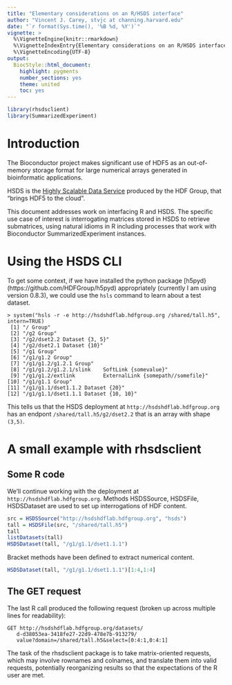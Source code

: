 ```yaml
---
title: "Elementary considerations on an R/HSDS interface"
author: "Vincent J. Carey, stvjc at channing.harvard.edu"
date: "`r format(Sys.time(), '%B %d, %Y')`"
vignette: >
  %\VignetteEngine{knitr::rmarkdown}
  %\VignetteIndexEntry{Elementary considerations on an R/HSDS interface}}
  %\VignetteEncoding{UTF-8}
output:
  BiocStyle::html_document:
    highlight: pygments
    number_sections: yes
    theme: united
    toc: yes
---
```


```r
library(rhsdsclient)
library(SummarizedExperiment)
```

# Introduction

The Bioconductor project makes significant use of HDF5 as an out-of-memory
storage format for large numerical arrays generated in bioinformatic applications.

HSDS is the [Highly Scalable Data Service](https://www.hdfgroup.org/solutions/highly-scalable-data-service-hsds/) produced by the HDF Group, that
"brings HDF5 to the cloud".

This document addresses work on interfacing R and HSDS.  The specific use
case of interest is interrogating matrices stored in HSDS to retrieve
submatrices, using natural idioms in R including processes that
work with Bioconductor SummarizedExperiment instances.

# Using the HSDS CLI

To get some context, if we have installed the python
package [h5pyd}(https://github.com/HDFGroup/h5pyd) appropriately (currently
I am using version 0.8.3), we could use the `hsls` command to
learn about a test dataset.
```
> system("hsls -r -e http://hsdshdflab.hdfgroup.org /shared/tall.h5", intern=TRUE)
 [1] "/ Group"                                                   
 [2] "/g2 Group"                                                 
 [3] "/g2/dset2.2 Dataset {3, 5}"                                
 [4] "/g2/dset2.1 Dataset {10}"                                  
 [5] "/g1 Group"                                                 
 [6] "/g1/g1.2 Group"                                            
 [7] "/g1/g1.2/g1.2.1 Group"                                     
 [8] "/g1/g1.2/g1.2.1/slink    SoftLink {somevalue}"             
 [9] "/g1/g1.2/extlink         ExternalLink {somepath//somefile}"
[10] "/g1/g1.1 Group"                                            
[11] "/g1/g1.1/dset1.1.2 Dataset {20}"                           
[12] "/g1/g1.1/dset1.1.1 Dataset {10, 10}"                       
```

This tells us that the HSDS deployment at `http://hsdshdflab.hdfgroup.org`
has an endpont `/shared/tall.h5/g2/dset2.2` that is an array with shape `(3,5)`.

# A small example with rhsdsclient

## Some R code

We'll continue working with the deployment at `http://hsdshdflab.hdfgroup.org`.
Methods HSDSSource, HSDSFile, HSDSDataset are used to set up interrogations
of HDF content.

```r
src = HSDSSource("http://hsdshdflab.hdfgroup.org", "hsds")
tall = HSDSFile(src, "/shared/tall.h5")
tall
listDatasets(tall)
HSDSDataset(tall, "/g1/g1.1/dset1.1.1")
```

Bracket methods have been defined to extract
numerical content.
```r
HSDSDataset(tall, "/g1/g1.1/dset1.1.1")[1:4,1:4]
```

## The GET request

The last R call produced the following request (broken up
across multiple lines for readability):

```
GET http://hsdshdflab.hdfgroup.org/datasets/
   d-d38053ea-3418fe27-22d9-478e7b-913279/
   value?domain=/shared/tall.h5&select=[0:4:1,0:4:1]
```

The task of the rhsdsclient package is to take
matrix-oriented requests, which may involve rownames
and colnames, and translate them into valid requests,
potentially reorganizing results so that the
expectations of the R user are met.
